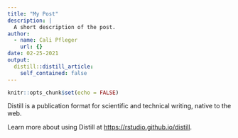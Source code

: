 ```yaml
---
title: "My Post"
description: |
  A short description of the post.
author:
  - name: Cali Pfleger
    url: {}
date: 02-25-2021
output:
  distill::distill_article:
    self_contained: false
---
```



```r
knitr::opts_chunk$set(echo = FALSE)
```

Distill is a publication format for scientific and technical writing, native to the web.

Learn more about using Distill at <https://rstudio.github.io/distill>.



